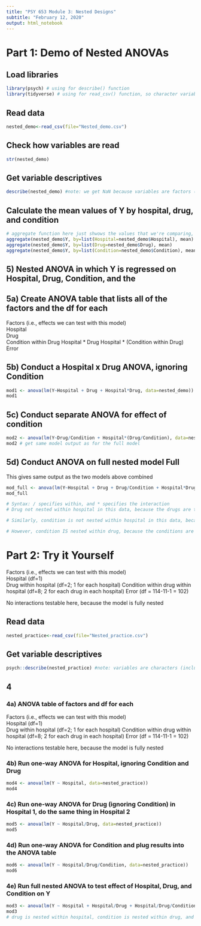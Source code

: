```yaml
---
title: "PSY 653 Module 3: Nested Designs"
subtitle: "February 12, 2020"
output: html_notebook
---
```


# Part 1: Demo of Nested ANOVAs

## Load libraries
```r
library(psych) # using for describe() function
library(tidyverse) # using for read_csv() function, so character variables still kept as characters
```

## Read data
```r
nested_demo<-read_csv(file="Nested_demo.csv")
```

## Check how variables are read
```r
str(nested_demo)
```

## Get variable descriptives
```r
describe(nested_demo) #note: we get NaN because variables are factors (data includes letters)
```


## Calculate the mean values of Y by hospital, drug, and condition
```r
# aggregate function here just shwows the values that we're comparing, but we're not saving these values
aggregate(nested_demo$Y, by=list(Hospital=nested_demo$Hospital), mean)
aggregate(nested_demo$Y, by=list(Drug=nested_demo$Drug), mean)
aggregate(nested_demo$Y, by=list(Condition=nested_demo$Condition), mean)
```

## 5) Nested ANOVA in which Y is regressed on Hospital, Drug, Condition, and the
## 5a) Create ANOVA table that lists all of the factors and the df for each

Factors (i.e., effects we can test with this model)              
Hospital                
Drug                    
Condition within Drug 
Hospital * Drug
Hospital * (Condition within Drug)
Error

## 5b) Conduct a Hospital x Drug ANOVA, ignoring Condition
```r
mod1 <- anova(lm(Y~Hospital + Drug + Hospital*Drug, data=nested_demo))
mod1
```

## 5c) Conduct separate ANOVA for effect of condition
```r
mod2 <- anova(lm(Y~Drug/Condition + Hospital*(Drug/Condition), data=nested_demo))
mod2 # get same model output as for the full model
```

## 5d) Conduct ANOVA on full nested model Full
This gives same output as the two models above combined
```r
mod_full <- anova(lm(Y~Hospital + Drug + Drug/Condition + Hospital*Drug + Hospital*(Drug/Condition), data=nested_demo))
mod_full

# Syntax: / specifies within, and * specifies the interaction
# Drug not nested within hospital in this data, because the drugs are the same between the two hospitals (i.e., the effects of a particular drug could be different from one hospital to the next).

# Similarly, condition is not nested within hospital in this data, because the conditions are the same between the two hospitals (i.e., the effects of a particular condition could be different from one hospital to the next).

# However, condition IS nested within drug, because the conditions are different between the two drugs. Since each condition was not tested for each drug, it is not possible to assess the possibility that the different conditions are different between the drugs.
```

# Part 2: Try it Yourself

Factors (i.e., effects we can test with this model)              
Hospital    (df=1)             
Drug within hospital (df=2; 1 for each hospital)
Condition within drug within hospital (df=8; 2 for each drug in each hospital)
Error (df = 114-11-1 = 102)

No interactions testable here, because the model is fully nested

## Read data
```r
nested_practice<-read_csv(file="Nested_practice.csv")
```
 
## Get variable descriptives
```r
psych::describe(nested_practice) #note: variables are characters (include text)
```

## 4
### 4a) ANOVA table of factors and df for each
Factors (i.e., effects we can test with this model)              
Hospital    (df=1)             
Drug within hospital (df=2; 1 for each hospital)
Condition within drug within hospital (df=8; 2 for each drug in each hospital)
Error (df = 114-11-1 = 102)

No interactions testable here, because the model is fully nested

### 4b) Run one-way ANOVA for Hospital, ignoring Condition and Drug 
```r
mod4 <- anova(lm(Y ~ Hospital, data=nested_practice))
mod4
```

### 4c) Run one-way ANOVA for Drug (ignoring Condition) in Hospital 1, do the same thing in Hospital 2
```r
mod5 <- anova(lm(Y ~ Hospital/Drug, data=nested_practice))
mod5
```

### 4d) Run one-way ANOVA for Condition and plug results into the ANOVA table
```r
mod6 <- anova(lm(Y ~ Hospital/Drug/Condition, data=nested_practice))
mod6
```

### 4e) Run full nested ANOVA to test effect of Hospital, Drug, and Condition on Y
```r
mod3 <- anova(lm(Y ~ Hospital + Hospital/Drug + Hospital/Drug/Condition, data=nested_practice))
mod3
# drug is nested within hospital, condition is nested within drug, and both are nested within hospital
```

